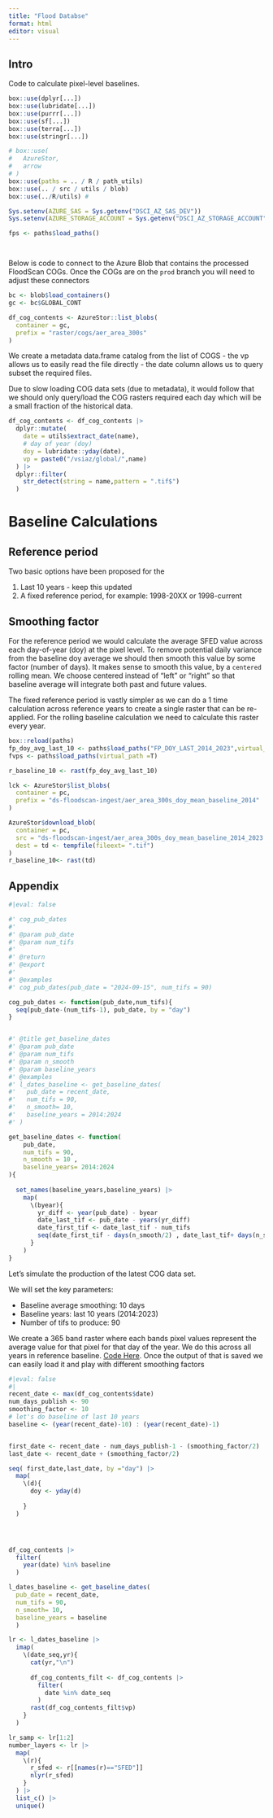 ```yaml
---
title: "Flood Databse"
format: html
editor: visual
---
```


## Intro

Code to calculate pixel-level baselines.
```r
box::use(dplyr[...])
box::use(lubridate[...])
box::use(purrr[...])
box::use(sf[...])
box::use(terra[...])
box::use(stringr[...])

# box::use(
#   AzureStor,
#   arrow
# )
box::use(paths = .. / R / path_utils)
box::use(.. / src / utils / blob)
box::use(../R/utils) #

Sys.setenv(AZURE_SAS = Sys.getenv("DSCI_AZ_SAS_DEV"))
Sys.setenv(AZURE_STORAGE_ACCOUNT = Sys.getenv("DSCI_AZ_STORAGE_ACCOUNT"))

fps <- paths$load_paths()




```

Below is code to connect to the Azure Blob that contains the processed FloodScan COGs. Once the COGs are on the `prod` branch you will need to adjust these connectors
```r
bc <- blob$load_containers()
gc <- bc$GLOBAL_CONT

df_cog_contents <- AzureStor::list_blobs(
  container = gc,
  prefix = "raster/cogs/aer_area_300s"
)
```

We create a metadata data.frame catalog from the list of COGS
- the vp allows us to easily read the file directly
- the date column allows us to query subset the required files.


Due to slow loading COG data sets (due to metadata), it would follow that we should only query/load the COG rasters required each day which will be a small fraction of the historical data.
```r
df_cog_contents <- df_cog_contents |>
  dplyr::mutate(
    date = utils$extract_date(name),
    # day of year (doy)
    doy = lubridate::yday(date),
    vp = paste0("/vsiaz/global/",name)
  ) |>
  dplyr::filter(
    str_detect(string = name,pattern = ".tif$")
  )
```

# Baseline Calculations

## Reference period

Two basic options have been proposed for the 

1. Last 10 years - keep this updated
2. A fixed reference period, for example: 1998-20XX or 1998-current

## Smoothing factor

For the reference period we would calculate the average SFED value across each day-of-year (doy) at the pixel level. To remove potential daily variance from the baseline doy average we should then smooth this value by some factor (number of  days). It makes sense to smooth this value, by a `centered` rolling mean. We choose centered instead of "left" or "right" so that baseline average will integrate both past and future values.


The fixed reference period is vastly simpler as we can do a 1 time calculation across reference years to create a single raster that can be re-applied. For the rolling baseline calculation we need to calculate this raster every year.

```r
box::reload(paths)
fp_doy_avg_last_10 <- paths$load_paths("FP_DOY_LAST_2014_2023",virtual_path =T)
fvps <- paths$load_paths(virtual_path =T)

r_baseline_10 <- rast(fp_doy_avg_last_10)

lck <- AzureStor$list_blobs(
  container = pc,
  prefix = "ds-floodscan-ingest/aer_area_300s_doy_mean_baseline_2014"
)

AzureStor$download_blob(
  container = pc, 
  src = "ds-floodscan-ingest/aer_area_300s_doy_mean_baseline_2014_2023.tif",
  dest = td <- tempfile(fileext= ".tif")
)
r_baseline_10<- rast(td)


```


## Appendix
```r

#|eval: false

#' cog_pub_dates
#'
#' @param pub_date 
#' @param num_tifs 
#'
#' @return
#' @export
#'
#' @examples
#' cog_pub_dates(pub_date = "2024-09-15", num_tifs = 90)

cog_pub_dates <- function(pub_date,num_tifs){
  seq(pub_date-(num_tifs-1), pub_date, by = "day")
}


#' @title get_baseline_dates
#' @param pub_date 
#' @param num_tifs 
#' @param n_smooth 
#' @param baseline_years 
#' @examples
#' l_dates_baseline <- get_baseline_dates(
#'   pub_date = recent_date,
#'   num_tifs = 90,
#'   n_smooth= 10,
#'   baseline_years = 2014:2024
#' )

get_baseline_dates <- function(
    pub_date, 
    num_tifs = 90,
    n_smooth = 10 ,
    baseline_years= 2014:2024
){
  
  set_names(baseline_years,baseline_years) |> 
    map(
      \(byear){
        yr_diff <- year(pub_date) - byear
        date_last_tif <- pub_date - years(yr_diff)
        date_first_tif <- date_last_tif - num_tifs
        seq(date_first_tif - days(n_smooth/2) , date_last_tif+ days(n_smooth/2), by ="day")
      }
    )
}
```

Let's simulate the production of the latest COG data set.

We will set the key parameters:

- Baseline average smoothing: 10 days
- Baseline years: last 10 years (2014:2023)
- Number of tifs to produce: 90

We create a 365 band raster where each bands pixel values represent the average value for that pixel for that day of the year. We do this across all years in reference baseline. [Code Here](). Once the output of that is saved we can easily load it and play with different smoothing factors





```r
#|eval: false
#|
recent_date <- max(df_cog_contents$date)
num_days_publish <- 90
smoothing_factor <- 10
# let's do baseline of last 10 years
baseline <- (year(recent_date)-10) : (year(recent_date)-1)


first_date <- recent_date - num_days_publish-1 - (smoothing_factor/2)
last_date <- recent_date + (smoothing_factor/2)

seq( first_date,last_date, by ="day") |> 
  map(
    \(d){
      doy <- yday(d)
      
    }
  )




df_cog_contents |> 
  filter(
    year(date) %in% baseline
  )

l_dates_baseline <- get_baseline_dates(
  pub_date = recent_date,
  num_tifs = 90,
  n_smooth= 10,
  baseline_years = baseline
  )

lr <- l_dates_baseline |> 
  imap(
    \(date_seq,yr){
      cat(yr,"\n")
    
      df_cog_contents_filt <- df_cog_contents |>
        filter(
          date %in% date_seq
        )
      rast(df_cog_contents_filt$vp)
    }
  )

lr_samp <- lr[1:2]
number_layers <- lr |> 
  map(
    \(r){
      r_sfed <- r[[names(r)=="SFED"]]
      nlyr(r_sfed)
    }
  ) |> 
  list_c() |> 
  unique()

```
